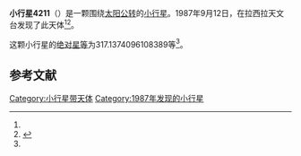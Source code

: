 {{Infobox planet
| bgcolour = #FFFFC0
| name = 4211 Rosniblett
| symbol = 
| image = 
| caption = 
| discovery = yes
| discovery_ref = 
| discoverer = {{link-en|亨利·德波鸿诺|Henri Debehogne}}
| discovery_site = [[拉西拉天文台|拉西拉天文台]] 
| discovered = 1987年9月12日
| designations = yes
| mp_name = 
| named_after = 
| alt_names = 1987 RT/ 1935 SQ / 1970 RG / 1975 NL
| mp_category = [[主带小行星|主带小行星]]
| orbit_ref = <ref name="a">[http://ssd.jpl.nasa.gov/sbdb.cgi?sstr=4211 4211 Rosniblett] {{Wayback|url=http://ssd.jpl.nasa.gov/sbdb.cgi?sstr=4211 |date=20201124004340 }}，小行星數據庫瀏覽器（JPL Small-Body Database Browser）－[[美国国家航空航天局|美国国家航空航天局]]喷气推进实验室</ref>
| epoch = 2456400.5 (2013年4月18日更新)
| aphelion = {{convert|3.83836135392811|AU|km|3|abbr=on|lk=out}}
| perihelion = {{convert|2.539584187174474|AU|km|3|abbr=on}}
| semimajor = {{convert|3.188972770551292|AU|km|3|abbr=on}}
| eccentricity = 0.203635663
| period = 2080.054161 [[日|日]]<br />5.69[[儒略年|儒略年]]
| avg_speed = 
| inclination = .5874587073891251
| asc_node = 24.35272785229163
| mean_anomaly = 
| arg_peri = 317.1374096108389
| satellites = 
| physical_characteristics = yes
| dimensions = 
| mass = 
| density = 
| surface_grav = 
| escape_velocity = 
| sidereal_day = 
| axial_tilt = 
| pole_ecliptic_lat = 
| pole_ecliptic_lon = 
| albedo = 
| temperatures= 
| temp_name1 = 
| mean_temp_1 = 
| max_temp_1 = 
| temp_name2 = 
| max_temp_2 = 
| spectral_type = 
| abs_magnitude = 317.1374096108389
}}

'''小行星4211'''（{{lang-en|4211 Rosniblett}}）是一颗围绕[[太阳|太阳]][[公转|公转]]的[[小行星|小行星]]。1987年9月12日，{{link-en|亨利·德波鸿诺|Henri Debehogne}}在拉西拉天文台发现了此天体<ref name="a" /><ref>{{cite news|title=小行星列表|url=http://cfa-www.harvard.edu/iau/lists/NumberedMPs.txt|accessdate=2013-07-08|newspaper=哈佛大学|archive-date=2008-05-17|archive-url=https://web.archive.org/web/20080517010638/http://cfa-www.harvard.edu/iau/lists/NumberedMPs.txt|dead-url=no}}</ref>。

这颗小行星的[[绝对星等|绝对星等]]为317.1374096108389等<ref name="a" />。

==参考文献==
{{reflist}}
{{Minor Planet Number|[[小行星4210|小行星4210]]|[[小行星4212|小行星4212]]}}

{{小天体}}

[[Category:小行星带天体|Category:小行星带天体]]
[[Category:1987年发现的小行星|Category:1987年发现的小行星]]

{{asteroid-stub}}
